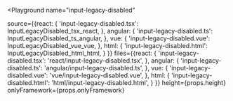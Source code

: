

<Playground
  name="input-legacy-disabled"
  
  source={{react: {
             'input-legacy-disabled.tsx': InputLegacyDisabled_tsx_react,
           },
           angular: {
             'input-legacy-disabled.ts': InputLegacyDisabled_ts_angular,
           },
           vue: {
             'input-legacy-disabled.vue': InputLegacyDisabled_vue_vue,
           },
           html: {
             'input-legacy-disabled.html': InputLegacyDisabled_html_html,
           }
}}
  files={{react: {
            'input-legacy-disabled.tsx': 'react/input-legacy-disabled.tsx',
          },
          angular: {
            'input-legacy-disabled.ts': 'angular/input-legacy-disabled.ts',
          },
          vue: {
            'input-legacy-disabled.vue': 'vue/input-legacy-disabled.vue',
          },
          html: {
            'input-legacy-disabled.html': 'html/input-legacy-disabled.html',
          }
}}
  height={props.height}
  onlyFramework={props.onlyFramework}
></Playground>
